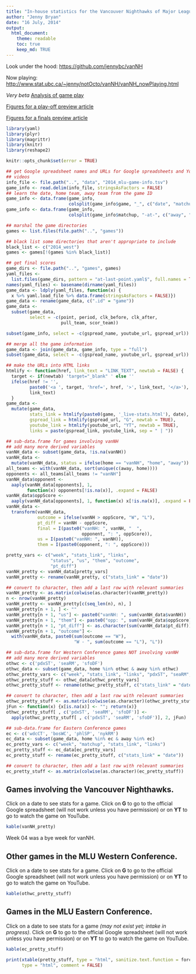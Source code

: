 ```yaml
---
title: "In-house statistics for the Vancouver Nighthawks of Major League Ultimate"
author: "Jenny Bryan"
date: "16 July, 2014"
output:
  html_document:
    theme: readable
    toc: true
    keep_md: TRUE
---
```


Look under the hood: <https://github.com/jennybc/vanNH>

Now playing: <http://www.stat.ubc.ca/~jenny/notOcto/vanNH/vanNH_nowPlaying.html>

*Very beta* [Analysis of game play](analysis.html)

[Figures for a play-off preview article](2014-06-25_playoff-preview.html)

[Figures for a finals preview article](2014-07-16_finals-preview.html)

```r
library(yaml)
library(plyr)
library(magrittr)
library(knitr)
library(reshape2)

knitr::opts_chunk$set(error = TRUE)

## get Google spreadsheet names and URLs for Google spreadsheets and YouTube
## videos
info_file <- file.path("..", "data", "2014_mlu-game-info.tsv")
game_info <- read.delim(info_file, stringsAsFactors = FALSE)
## learn the date, home team, away team from the game ID
game_info <- data.frame(game_info,
                        colsplit(game_info$game, "_", c("date", "matchup")))
game_info <- data.frame(game_info,
                        colsplit(game_info$matchup, "-at-", c("away", "home")))

## marshal the game directories
games <- list.files(file.path("..", "games"))

## black list some directories that aren't appropriate to include
black_list <- c("2014_west")
games <- games[!(games %in% black_list)]

## get final scores
game_dirs <- file.path("..", "games", games)
yaml_files <-
  list.files(game_dirs, pattern = "at-last-point.yaml$", full.names = TRUE)
names(yaml_files) <- basename(dirname(yaml_files))
game_data <- ldply(yaml_files, function(x) {
  x %>% yaml.load_file %>% data.frame(stringsAsFactors = FALSE)})
game_data <- rename(game_data, c(".id" = "game"))
game_data <-
  subset(game_data,
         select = -c(point, period, clk_before, clk_after,
                     pull_team, scor_team))

subset(game_info, select = -c(gspread_name, youtube_url, gspread_url))

## merge all the game information
game_data <- join(game_data, game_info, type = "full")
subset(game_data, select = -c(gspread_name, youtube_url, gspread_url))

## make the URLs into HTML links
htmlify <- function(href, link_text = "LINK_TEXT", newtab = FALSE) {
  target <- if(newtab) 'target="_blank" ' else ''
  ifelse(href != '',
         paste0('<a ', target, 'href=', href, '>', link_text, '</a>'),
         link_text)
  }
game_data <-
  mutate(game_data,
         stats_link = htmlify(paste0(game, '_live-stats.html'), date),
         gspread_link = htmlify(gspread_url, "G", newtab = TRUE),
         youtube_link = htmlify(youtube_url, "YT", newtab = TRUE),
         links = paste(gspread_link, youtube_link, sep = " | "))

## sub-data.frame for games involving vanNH
## add many more derived variables
vanNH_data <- subset(game_data, !is.na(vanNH))
vanNH_data <-
  mutate(vanNH_data, status = ifelse(home == "vanNH", "home", "away"))
all_teams <- with(vanNH_data, sort(unique(c(away, home))))
opponents <- all_teams[all_teams != "vanNH"]
vanNH_data$opponent <- 
  aaply(vanNH_data[opponents], 1,
        function(x) opponents[!is.na(x)], .expand = FALSE)
vanNH_data$oppScore <- 
  aaply(vanNH_data[opponents], 1, function(x) x[!is.na(x)], .expand = FALSE)
vanNH_data <-
  transform(vanNH_data,
            outcome = ifelse(vanNH > oppScore, "W", "L"),
            pt_diff = vanNH - oppScore,
            final = I(paste0("vanNH: ", vanNH, "  ",
                             opponent, ": ", oppScore)),
            us = I(paste0("vanNH: ", vanNH)),
            them = I(paste0(opponent, ": ", oppScore)))

pretty_vars <- c("week", "stats_link", "links",
                 "status", "us", "them", "outcome",
                 "pt_diff")
vanNH_pretty <- vanNH_data[pretty_vars]
vanNH_pretty <- rename(vanNH_pretty, c("stats_link" = "date"))

## convert to character, then add a last row with relevant summaries
vanNH_pretty <- as.matrix(colwise(as.character)(vanNH_pretty))
n <- nrow(vanNH_pretty)
vanNH_pretty <- vanNH_pretty[c(seq_len(n), n), ]
vanNH_pretty[n + 1, ] <- ""
vanNH_pretty[n + 1, "us"] <- paste0("vanNH: ", sum(vanNH_data$vanNH))
vanNH_pretty[n + 1, "them"] <- paste0("opp: ", sum(vanNH_data$oppScore))
vanNH_pretty[n + 1, "pt_diff"] <- as.character(sum(vanNH_data$pt_diff))
vanNH_pretty[n + 1, "outcome"] <- 
  with(vanNH_data, paste0(sum(outcome == "W"),
                          "W - ", sum(outcome == "L"), "L"))

## sub-data.frame for Western Conference games NOT involving vanNH
## add many more derived variables
othwc <- c('pdxST', 'seaRM', 'sfoDF')
othwc_data <- subset(game_data, home %in% othwc & away %in% othwc)
othwc_pretty_vars <- c("week", "stats_link", "links", "pdxST", "seaRM", "sfoDF")
othwc_pretty_stuff <- othwc_data[othwc_pretty_vars]
othwc_pretty_stuff <- rename(othwc_pretty_stuff, c("stats_link" = "date"))

## convert to character, then add a last row with relevant summaries
othwc_pretty_stuff <- as.matrix(colwise(as.character)(othwc_pretty_stuff))
jFun <- function(x) {x[is.na(x)] <- ""; return(x)}
othwc_pretty_stuff[ , c('pdxST', 'seaRM', 'sfoDF')] <- 
  apply(othwc_pretty_stuff[ , c('pdxST', 'seaRM', 'sfoDF')], 2, jFun)

## sub-data.frame for Eastern Conference games
ec <- c('wdcCT', 'bosWC', 'phlSP', 'nykRM')
ec_data <- subset(game_data, home %in% ec & away %in% ec)
ec_pretty_vars <- c("week", "matchup", "stats_link", "links")
ec_pretty_stuff <- ec_data[ec_pretty_vars]
ec_pretty_stuff <- rename(ec_pretty_stuff, c("stats_link" = "date"))

## convert to character, then add a last row with relevant summaries
ec_pretty_stuff <- as.matrix(colwise(as.character)(ec_pretty_stuff))
```

## Games involving the Vancouver Nighthawks.

Click on a date to see stats for a game. Click on __G__ to go to the official Google spreadsheet (will not work unless you have permission) or on __YT__ to go to watch the game on YouTube.

```r
kable(vanNH_pretty)
```

Week 04 was a bye week for vanNH.  

## Other games in the MLU Western Conference.

Click on a date to see stats for a game. Click on __G__ to go to the official Google spreadsheet (will not work unless you have permission) or on __YT__ to go to watch the game on YouTube.

```r
kable(othwc_pretty_stuff)
```

## Games in the MLU Eastern Conference.

Click on a date to see stats for a game *(may not exist yet; intake in progress)*. Click on __G__ to go to the official Google spreadsheet (will not work unless you have permission) or on __YT__ to go to watch the game on YouTube.

```r
kable(ec_pretty_stuff)
```

```r
print(xtable(pretty_stuff, type = "html", sanitize.text.function = force),
      type = "html", comment = FALSE)
```
